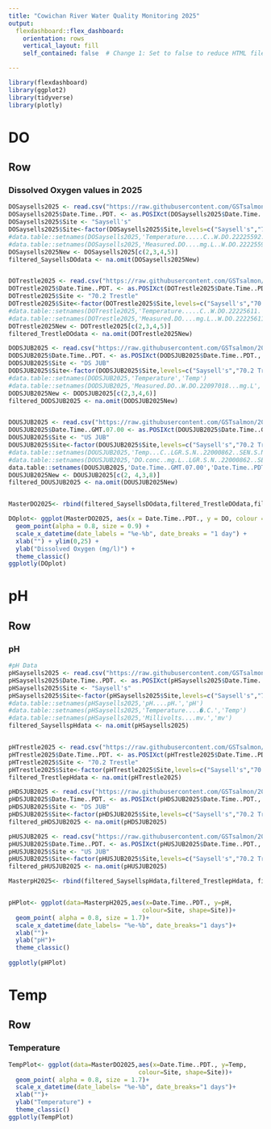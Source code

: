 ```yaml
---
title: "Cowichan River Water Quality Monitoring 2025"
output: 
  flexdashboard::flex_dashboard:
    orientation: rows
    vertical_layout: fill
    self_contained: false  # Change 1: Set to false to reduce HTML file size

---
```


```r
library(flexdashboard)
library(ggplot2)
library(tidyverse)
library(plotly)
```

# DO {data-orientation="rows"}

## Row {data-height="650"}

### Dissolved Oxygen values in 2025

```r
DOSaysells2025 <- read.csv("https://raw.githubusercontent.com/GSTsalmon/2025Data/refs/heads/main/DOSaysell's2025.csv")
DOSaysells2025$Date.Time..PDT. <- as.POSIXct(DOSaysells2025$Date.Time..PDT., format = "%m/%d/%Y %H:%M")
DOSaysells2025$Site <- "Saysell's"
DOSaysells2025$Site<-factor(DOSaysells2025$Site,levels=c("Saysell's","70.2 Trestle","Skutz Falls", "US JUB", "DS JUB"))
#data.table::setnames(DOSaysells2025,'Temperature.....C..W.DO.22225592.','Temp')
#data.table::setnames(DOSaysells2025,'Measured.DO....mg.L..W.DO.22225592.','DO')
DOSaysells2025New <- DOSaysells2025[c(2,3,4,5)]
filtered_SaysellsDOdata <- na.omit(DOSaysells2025New)


DOTrestle2025 <- read.csv("https://raw.githubusercontent.com/GSTsalmon/2025Data/refs/heads/main/DOTrestle2025.csv")
DOTrestle2025$Date.Time..PDT. <- as.POSIXct(DOTrestle2025$Date.Time..PDT., format = "%m/%d/%Y %H:%M")
DOTrestle2025$Site <- "70.2 Trestle"
DOTrestle2025$Site<-factor(DOTrestle2025$Site,levels=c("Saysell's","70.2 Trestle","Skutz Falls", "US JUB", "DS JUB"))
#data.table::setnames(DOTrestle2025,'Temperature.....C..W.DO.22225611.','Temp')
#data.table::setnames(DOTrestle2025,'Measured.DO....mg.L..W.DO.22225611.','DO')
DOTrestle2025New <- DOTrestle2025[c(2,3,4,5)]
filtered_TrestleDOdata <- na.omit(DOTrestle2025New)

DODSJUB2025 <- read.csv("https://raw.githubusercontent.com/GSTsalmon/2025Data/refs/heads/main/DODSJUB2025.csv")
DODSJUB2025$Date.Time..PDT. <- as.POSIXct(DODSJUB2025$Date.Time..PDT., format = "%m/%d/%Y %H:%M")
DODSJUB2025$Site <- "DS JUB"
DODSJUB2025$Site<-factor(DODSJUB2025$Site,levels=c("Saysell's","70.2 Trestle","Skutz Falls", "US JUB", "DS JUB"))
#data.table::setnames(DODSJUB2025,'Temperature','Temp')
#data.table::setnames(DODSJUB2025,'Measured.DO..W.DO.22097018...mg.L','DO')
DODSJUB2025New <- DODSJUB2025[c(2,3,4,6)]
filtered_DODSJUB2025 <- na.omit(DODSJUB2025New)


DOUSJUB2025 <- read.csv("https://raw.githubusercontent.com/GSTsalmon/2025Data/refs/heads/main/DOUSJUB2025.csv")
DOUSJUB2025$Date.Time..GMT.07.00 <- as.POSIXct(DOUSJUB2025$Date.Time..GMT.07.00, format = "%m/%d/%Y %H:%M")
DOUSJUB2025$Site <- "US JUB"
DOUSJUB2025$Site<-factor(DOUSJUB2025$Site,levels=c("Saysell's","70.2 Trestle","Skutz Falls", "US JUB", "DS JUB"))
#data.table::setnames(DOUSJUB2025,'Temp...C..LGR.S.N..22000862..SEN.S.N..22000862.','Temp')
#data.table::setnames(DOUSJUB2025,'DO.conc..mg.L..LGR.S.N..22000862..SEN.S.N..22000862.','DO')
data.table::setnames(DOUSJUB2025,'Date.Time..GMT.07.00','Date.Time..PDT.')
DOUSJUB2025New <- DOUSJUB2025[c(2, 4,3,8)]
filtered_DOUSJUB2025 <- na.omit(DOUSJUB2025New)


MasterDO2025<- rbind(filtered_SaysellsDOdata,filtered_TrestleDOdata,filtered_DODSJUB2025,filtered_DOUSJUB2025)

DOplot<- ggplot(MasterDO2025, aes(x = Date.Time..PDT., y = DO, colour = Site, shape = Site)) +
  geom_point(alpha = 0.8, size = 0.9) +
  scale_x_datetime(date_labels = "%e-%b", date_breaks = "1 day") +
  xlab("") + ylim(0,25) +
  ylab("Dissolved Oxygen (mg/l)") +
  theme_classic()
ggplotly(DOplot)
```

# pH {data-orientation="rows"}

## Row {data-height="650"}

### pH
```r
#pH Data
pHSaysells2025 <- read.csv("https://raw.githubusercontent.com/GSTsalmon/2025Data/refs/heads/main/pHSaysell's2025.csv")
pHSaysells2025$Date.Time..PDT. <- as.POSIXct(pHSaysells2025$Date.Time..PDT., format = "%m/%d/%Y %H:%M")
pHSaysells2025$Site <- "Saysell's"
pHSaysells2025$Site<-factor(pHSaysells2025$Site,levels=c("Saysell's","70.2 Trestle","Skutz Falls", "US JUB", "DS JUB"))
#data.table::setnames(pHSaysells2025,'pH....pH.','pH')
#data.table::setnames(pHSaysells2025,'Temperature....�.C.','Temp')
#data.table::setnames(pHSaysells2025,'Millivolts....mv.','mv')
filtered_SaysellspHdata <- na.omit(pHSaysells2025)


pHTrestle2025 <- read.csv("https://raw.githubusercontent.com/GSTsalmon/2025Data/refs/heads/main/pHtrestle2025.csv")
pHTrestle2025$Date.Time..PDT. <- as.POSIXct(pHTrestle2025$Date.Time..PDT., format = "%m/%d/%Y %H:%M")
pHTrestle2025$Site <- "70.2 Trestle"
pHTrestle2025$Site<-factor(pHTrestle2025$Site,levels=c("Saysell's","70.2 Trestle","Skutz Falls", "US JUB", "DS JUB"))
filtered_TrestlepHdata <- na.omit(pHTrestle2025)

pHDSJUB2025 <- read.csv("https://raw.githubusercontent.com/GSTsalmon/2025Data/refs/heads/main/pHDSJUB2025.csv")
pHDSJUB2025$Date.Time..PDT. <- as.POSIXct(pHDSJUB2025$Date.Time..PDT., format = "%m/%d/%Y %H:%M")
pHDSJUB2025$Site <- "DS JUB"
pHDSJUB2025$Site<-factor(pHDSJUB2025$Site,levels=c("Saysell's","70.2 Trestle","Skutz Falls", "US JUB", "DS JUB"))
filtered_pHDSJUB2025 <- na.omit(pHDSJUB2025)

pHUSJUB2025 <- read.csv("https://raw.githubusercontent.com/GSTsalmon/2025Data/refs/heads/main/pHUSJUB2025.csv")
pHUSJUB2025$Date.Time..PDT. <- as.POSIXct(pHUSJUB2025$Date.Time..PDT., format = "%m/%d/%Y %H:%M")
pHUSJUB2025$Site <- "US JUB"
pHUSJUB2025$Site<-factor(pHUSJUB2025$Site,levels=c("Saysell's","70.2 Trestle","Skutz Falls", "US JUB", "DS JUB"))
filtered_pHUSJUB2025 <- na.omit(pHUSJUB2025)

MasterpH2025<- rbind(filtered_SaysellspHdata,filtered_TrestlepHdata, filtered_pHDSJUB2025)


pHPlot<- ggplot(data=MasterpH2025,aes(x=Date.Time..PDT., y=pH,
                                     colour=Site, shape=Site))+
  geom_point( alpha = 0.8, size = 1.7)+
  scale_x_datetime(date_labels= "%e-%b", date_breaks="1 days")+
  xlab("")+
  ylab("pH")+
  theme_classic() 
 
ggplotly(pHPlot)

```

# Temp {data-orientation="rows"}

## Row {data-height="650"}

### Temperature

```r
TempPlot<- ggplot(data=MasterDO2025,aes(x=Date.Time..PDT., y=Temp,
                                    colour=Site, shape=Site))+
  geom_point( alpha = 0.8, size = 1.7)+
  scale_x_datetime(date_labels= "%e-%b", date_breaks="1 days")+
  xlab("")+
  ylab("Temperature") +
  theme_classic() 
ggplotly(TempPlot)
```

